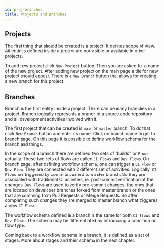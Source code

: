 ```yaml
---
id: proj-branches
title: Projects and Branches
---
```




## Projects

The first thing that should be created is a project. It defines scope
of view.  All entities defined inside a project are not visible or
available in other projects.

<Screen img="screen-projects.png" />

To add new project click `New Project` button. Then you are asked for
a name of the new project. After adding new project on the main page a
tile for new project should appear. There is a `New Branch` button
that allows for creating a new branch for this project.

## Branches

Branch is the first entity inside a project. There can be many
branches in a project. Branch logically represents a branch in a
source code repository and all development activities involved with
it.

<Screen img="screen-branches.png" />

The first project that can be created is `main` or `master` branch.
To do that click `New Branch` button and enter its name.
Click on branch name to get to branch page. On this page it is possible
to define workflow schema for the branch and things.

<Screen img="screen-branch-mgmt.png" />

In the scope of a branch there are defined two sets of "builds" or
`Flows` actually. These two sets of flows are called `CI Flows` and
`Dev Flows`. On branch page, after defining workflow schema, one can
trigger a `CI Flow` or `Dev Flow`. They are connected with 2 different
set of activities.  Logically, `CI Flows` are triggered by commits
pushed to master branch. So they are associated with traditional CI
activities, ie. post-commit verification of the changes. `Dev Flows`
are used to verify pre-commit changes, the ones that are located on
developer branches forked from master branch or the ones that are
comming from Pull Requests or Merge Requests. So after completing such
changes they are merged to master branch what triggeres a new `CI
Flow`.

The workflow schema defined in a branch is the same for both `CI
Flows` and `Dev Flows`. The schema may be differentiated by
introducing a condition on flow type.

Coming back to a workflow schema in a branch, it is defined as a set
of stages. More about stages and their schema in the next chapter.
